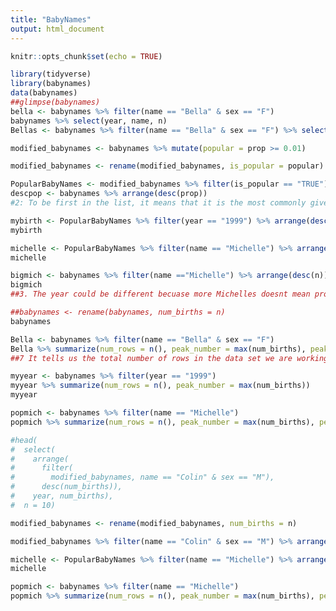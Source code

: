```yaml
---
title: "BabyNames"
output: html_document
---
```


```r
knitr::opts_chunk$set(echo = TRUE)
```
```r
library(tidyverse)
library(babynames)
data(babynames)
##glimpse(babynames)
bella <- babynames %>% filter(name == "Bella" & sex == "F")
babynames %>% select(year, name, n)
Bellas <- babynames %>% filter(name == "Bella" & sex == "F") %>% select(year, name, n)

modified_babynames <- babynames %>% mutate(popular = prop >= 0.01)
```
```r
modified_babynames <- rename(modified_babynames, is_popular = popular)
```
```r
PopularBabyNames <- modified_babynames %>% filter(is_popular == "TRUE") %>% select(-is_popular)
descpop <- babynames %>% arrange(desc(prop))
#2: To be first in the list, it means that it is the most commonly given baby name throughout the years

mybirth <- PopularBabyNames %>% filter(year == "1999") %>% arrange(desc(prop))
mybirth
```
```r
michelle <- PopularBabyNames %>% filter(name == "Michelle") %>% arrange(desc(prop))
michelle
```
```r
bigmich <- babynames %>% filter(name =="Michelle") %>% arrange(desc(n))
bigmich
##3. The year could be different becuase more Michelles doesnt mean proportionally high Michelles due to fluctuation in the change in total babies born
```
```r
##babynames <- rename(babynames, num_births = n)
babynames
```

```r
Bella <- babynames %>% filter(name == "Bella" & sex == "F")
Bella %>% summarize(num_rows = n(), peak_number = max(num_births), peak_year = year[which.max(num_births)])
##7 It tells us the total number of rows in the data set we are working with. In this case, num_rows tells us that there are 136 rows of data, so 136 different "Bella"" entries.
```
```r
myyear <- babynames %>% filter(year == "1999")
myyear %>% summarize(num_rows = n(), peak_number = max(num_births))
myyear
```
```r
popmich <- babynames %>% filter(name == "Michelle")
popmich %>% summarize(num_rows = n(), peak_number = max(num_births), peak_year = year[which.max(num_births)])

```
```r
#head(
#  select(
#    arrange(
#      filter(
#        modified_babynames, name == "Colin" & sex == "M"),
#      desc(num_births)),
#    year, num_births),
#  n = 10)

modified_babynames <- rename(modified_babynames, num_births = n)

modified_babynames %>% filter(name == "Colin" & sex == "M") %>% arrange(desc(num_births)) %>% select(year, num_births) %>% head(n = 10)

```
```r
michelle <- PopularBabyNames %>% filter(name == "Michelle") %>% arrange(desc(n))
michelle

popmich <- babynames %>% filter(name == "Michelle")
popmich %>% summarize(num_rows = n(), peak_number = max(num_births), peak_year = year[which.max(num_births)])


```
